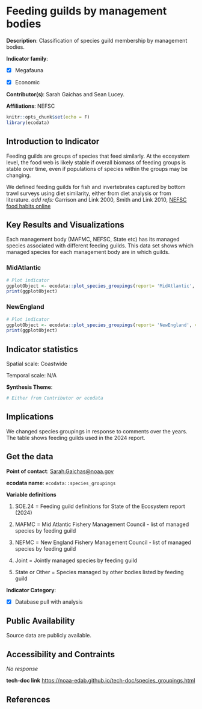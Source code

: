 # Feeding guilds by management bodies

**Description**: Classification of species guild membership by management bodies.

**Indicator family**: 

- [X] Megafauna
- [X] Economic


**Contributor(s)**: Sarah Gaichas and Sean Lucey.

**Affiliations**: NEFSC

```{r echo=FALSE}
knitr::opts_chunk$set(echo = F)
library(ecodata)
```
## Introduction to Indicator
Feeding guilds are groups of species that feed similarly. At the ecosystem level, the food web is likely stable if overall biomass of feeding groups is stable over time, even if populations of species within the groups may be changing. 

We defined feeding guilds for fish and invertebrates captured by bottom trawl surveys using diet similarity, either from diet analysis or from literature. *add refs:* Garrison and Link 2000, Smith and Link 2010, [NEFSC food habits online](https://fwdp.shinyapps.io/tm2020/)

## Key Results and Visualizations
Each management body (MAFMC, NEFSC, State etc) has its managed species associated with different feeding guilds. This data set shows which managed species for each management body are in which guilds.

### MidAtlantic

```{r plot_species_groupingsMidAtlantic2024}
# Plot indicator
ggplotObject <- ecodata::plot_species_groupings(report= 'MidAtlantic', varName= '2024')
print(ggplotObject)
```

### NewEngland

```{r plot_species_groupingsNewEngland2024}
# Plot indicator
ggplotObject <- ecodata::plot_species_groupings(report= 'NewEngland', varName= '2024')
print(ggplotObject)
```


## Indicator statistics 
Spatial scale: Coastwide

Temporal scale: N/A

**Synthesis Theme**:




```{r autostats_species_groupings}
# Either from Contributor or ecodata
```

## Implications
We changed species groupings in response to comments over the years. The table shows feeding guilds used in the 2024 report.

## Get the data

**Point of contact**: [Sarah.Gaichas@noaa.gov](mailto:Sarah.Gaichas@noaa.gov){.email}

**ecodata name**: `ecodata::species_groupings`

**Variable definitions**

1. SOE.24 = Feeding guild definitions for State of the Ecosystem report (2024) 
2. MAFMC = Mid Atlantic Fishery Management Council - list of managed species by feeding guild 
3. NEFMC = New England Fishery Management Council - list of managed species by feeding guild 
4. Joint = Jointly managed species by feeding guild 
5. State or Other = Species managed by other bodies listed by feeding guild

**Indicator Category**:

- [X] Database pull with analysis


## Public Availability

Source data are publicly available.

## Accessibility and Contraints

_No response_

**tech-doc link**
<https://noaa-edab.github.io/tech-doc/species_groupings.html>

## References

